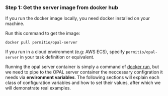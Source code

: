 ### Step 1: Get the server image from docker hub

If you run the docker image locally, you need docker installed on your machine.

Run this command to get the image:

```
docker pull permitio/opal-server
```

If you run in a cloud environment (e.g: AWS ECS), specify `permitio/opal-server` in your task definition or equivalent.

Running the opal server container is simply a command of [docker run](#example-docker-run), but we need to pipe to the OPAL server container the neccessary configration it needs via **environment variables**. The following sections will explain each class of configuration variables and how to set their values, after which we will demonstrate real examples.
